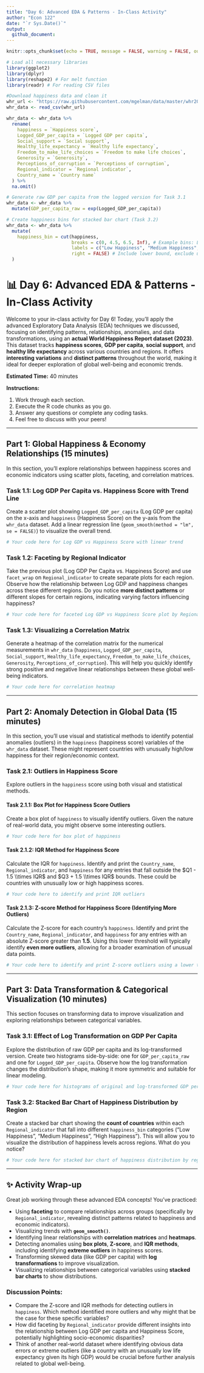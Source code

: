 ```yaml
---
title: "Day 6: Advanced EDA & Patterns - In-Class Activity"
author: "Econ 122"
date: "`r Sys.Date()`"
output:
  github_document:
---
```


```r
knitr::opts_chunk$set(echo = TRUE, message = FALSE, warning = FALSE, out.width = '70%', fig.align = 'center') # Adjusted out.width for document readability

# Load all necessary libraries
library(ggplot2)
library(dplyr)
library(reshape2) # For melt function
library(readr) # For reading CSV files

#Download happiness data and clean it
whr_url <- "https://raw.githubusercontent.com/mgelman/data/master/whr2023.csv"
whr_data <- read_csv(whr_url)

whr_data <- whr_data %>%
  rename(
    happiness = `Happiness score`, 
    Logged_GDP_per_capita = `Logged GDP per capita`,
    Social_support = `Social support`,
    Healthy_life_expectancy = `Healthy life expectancy`, 
    Freedom_to_make_life_choices = `Freedom to make life choices`,
    Generosity = `Generosity`,
    Perceptions_of_corruption = `Perceptions of corruption`,
    Regional_indicator = `Regional indicator`,
    Country_name = `Country name`
  ) %>%
  na.omit() 

# Generate raw GDP per capita from the logged version for Task 3.1
whr_data <- whr_data %>%
  mutate(GDP_per_capita_raw = exp(Logged_GDP_per_capita))

# Create happiness bins for stacked bar chart (Task 3.2)
whr_data <- whr_data %>%
  mutate(
    happiness_bin = cut(happiness,
                        breaks = c(0, 4.5, 6.5, Inf), # Example bins: Low, Medium, High
                        labels = c("Low Happiness", "Medium Happiness", "High Happiness"),
                        right = FALSE) # Include lower bound, exclude upper
  )

```

# 📊 Day 6: Advanced EDA & Patterns - In-Class Activity

Welcome to your in-class activity for Day 6! Today, you'll apply the advanced Exploratory Data Analysis (EDA) techniques we discussed, focusing on identifying patterns, relationships, anomalies, and data transformations, using an **actual World Happiness Report dataset (2023)**. This dataset tracks **happiness scores**, **GDP per capita**, **social support**, and **healthy life expectancy** across various countries and regions. It offers **interesting variations** and **distinct patterns** throughout the world, making it ideal for deeper exploration of global well-being and economic trends.

**Estimated Time:** 40 minutes

**Instructions:**

1.  Work through each section.
2.  Execute the R code chunks as you go.
3.  Answer any questions or complete any coding tasks.
4.  Feel free to discuss with your peers!

---

## Part 1: Global Happiness & Economy Relationships (15 minutes)

In this section, you'll explore relationships between happiness scores and economic indicators using scatter plots, faceting, and correlation matrices.

### Task 1.1: Log GDP Per Capita vs. Happiness Score with Trend Line

Create a scatter plot showing `Logged_GDP_per_capita` (Log GDP per capita) on the x-axis and `happiness` (Happiness Score) on the y-axis from the `whr_data` dataset. Add a linear regression line (`geom_smooth(method = "lm", se = FALSE)`) to visualize the overall trend.

```r
# Your code here for Log GDP vs Happiness Score with linear trend

```

### Task 1.2: Faceting by Regional Indicator

Take the previous plot (Log GDP Per Capita vs. Happiness Score) and use `facet_wrap` on `Regional_indicator` to create separate plots for each region. Observe how the relationship between Log GDP and happiness changes across these different regions. Do you notice **more distinct patterns** or different slopes for certain regions, indicating varying factors influencing happiness?

```r
# Your code here for faceted Log GDP vs Happiness Score plot by Regional Indicator

```

### Task 1.3: Visualizing a Correlation Matrix

Generate a heatmap of the correlation matrix for the numerical measurements in `whr_data` (`happiness`, `Logged_GDP_per_capita`, `Social_support`, `Healthy_life_expectancy`, `Freedom_to_make_life_choices`, `Generosity`, `Perceptions_of_corruption`). This will help you quickly identify strong positive and negative linear relationships between these global well-being indicators.

```r
# Your code here for correlation heatmap

```

---

## Part 2: Anomaly Detection in Global Data (15 minutes)

In this section, you'll use visual and statistical methods to identify potential anomalies (outliers) in the `happiness` (happiness score) variables of the `whr_data` dataset. These might represent countries with unusually high/low happiness for their region/economic context.

### Task 2.1: Outliers in Happiness Score

Explore outliers in the `happiness` score using both visual and statistical methods.

#### Task 2.1.1: Box Plot for Happiness Score Outliers

Create a box plot of `happiness` to visually identify outliers. Given the nature of real-world data, you might observe some interesting outliers.

```r
# Your code here for box plot of happiness

```

#### Task 2.1.2: IQR Method for Happiness Score

Calculate the IQR for `happiness`. Identify and print the `Country_name`, `Regional_indicator`, and `happiness` for any entries that fall outside the $Q1 - 1.5 \\times IQR$ and $Q3 + 1.5 \\times IQR$ bounds. These could be countries with unusually low or high happiness scores.

```r
# Your code here to identify and print IQR outliers

```

#### Task 2.1.3: Z-score Method for Happiness Score (Identifying More Outliers)

Calculate the Z-score for each country's `happiness`. Identify and print the `Country_name`, `Regional_indicator`, and `happiness` for any entries with an absolute Z-score greater than **1.5**. Using this lower threshold will typically identify **even more outliers**, allowing for a broader examination of unusual data points.

```r
# Your code here to identify and print Z-score outliers using a lower threshold

```

---

## Part 3: Data Transformation & Categorical Visualization (10 minutes)

This section focuses on transforming data to improve visualization and exploring relationships between categorical variables.

### Task 3.1: Effect of Log Transformation on GDP Per Capita

Explore the distribution of raw GDP per capita and its log-transformed version. Create two histograms side-by-side: one for `GDP_per_capita_raw` and one for `Logged_GDP_per_capita`. Observe how the log transformation changes the distribution's shape, making it more symmetric and suitable for linear modeling.

```r
# Your code here for histograms of original and log-transformed GDP per capita

```

### Task 3.2: Stacked Bar Chart of Happiness Distribution by Region

Create a stacked bar chart showing the **count of countries** within each `Regional_indicator` that fall into different `happiness_bin` categories ("Low Happiness", "Medium Happiness", "High Happiness"). This will allow you to visualize the distribution of happiness levels across regions. What do you notice?

```r
# Your code here for stacked bar chart of happiness distribution by region

```

---

## ✨ Activity Wrap-up

Great job working through these advanced EDA concepts! You've practiced:

* Using **faceting** to compare relationships across groups (specifically by `Regional_indicator`, revealing distinct patterns related to happiness and economic indicators).
* Visualizing trends with **`geom_smooth()`**.
* Identifying linear relationships with **correlation matrices** and **heatmaps**.
* Detecting anomalies using **box plots**, **Z-score**, and **IQR methods**, including identifying **extreme outliers** in happiness scores.
* Transforming skewed data (like GDP per capita) with **log transformations** to improve visualization.
* Visualizing relationships between categorical variables using **stacked bar charts** to show distributions.

### Discussion Points:

* Compare the Z-score and IQR methods for detecting outliers in `happiness`. Which method identified more outliers and why might that be the case for these specific variables?
* How did faceting by `Regional_indicator` provide different insights into the relationship between Log GDP per capita and Happiness Score, potentially highlighting socio-economic disparities?
* Think of another real-world dataset where identifying obvious data errors or extreme outliers (like a country with an unusually low life expectancy given its high GDP) would be crucial before further analysis related to global well-being.

